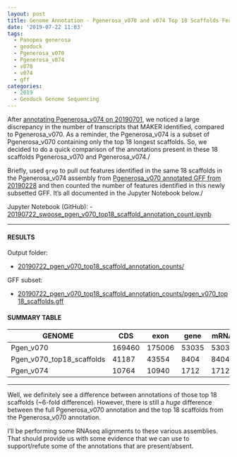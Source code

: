 ```yaml
---
layout: post
title: Genome Annotation - Pgenerosa_v070 and v074 Top 18 Scaffolds Feature Count Comparisons
date: '2019-07-22 11:03'
tags:
  - Panopea generosa
  - geoduck
  - Pgenerosa_v070
  - Pgenerosa_v074
  - v070
  - v074
  - gff
categories:
  - 2019
  - Geoduck Genome Sequencing
---
```

After [annotating Pgenerosa_v074 on 20190701](https://robertslab.github.io/sams-notebook/posts/2019/2019-07-01-Genome-Annotation-Pgenerosa_v074-MAKER-on-Mox.html), we noticed a large discrepancy in the number of transcripts that MAKER identified, compared to Pgenerosa_v070. As a reminder, the Pgenerosa_v074 is a subset of Pgenerosa_v070 containing only the top 18 longest scaffolds. So, we decided to do a quick comparison of the annotations present in these 18 scaffolds Pgenerosa_v070 and Pgenerosa_v074./

Briefly, used `grep` to pull out features identified in the same 18 scaffolds in the Pgenerosa_v074 assembly from [Pgenerosa_v070 annotated GFF from 20190228](https://robertslab.github.io/sams-notebook/posts/2019/2019-02-28-Genome-Annotation-Pgenerosa_v070-MAKER-on-Mox.html) and then counted the number of features identified in this newly subsetted GFF. It's all documented in the Jupyter Notebook below./

Jupyter Notebook (GitHub):
- [20190722_swoose_pgen_v070_top18_scaffold_annotation_count.ipynb](https://github.com/RobertsLab/code/blob/master/notebooks/sam/20190722_swoose_pgen_v070_top18_scaffold_annotation_count.ipynb)

---

#### RESULTS

Output folder:

- [20190722_pgen_v070_top18_scaffold_annotation_counts/](https://gannet.fish.washington.edu/Atumefaciens/20190722_pgen_v070_top18_scaffold_annotation_counts/)


GFF subset:

- [20190722_pgen_v070_top18_scaffold_annotation_counts/pgen_v070_top18_scaffolds.gff](https://gannet.fish.washington.edu/Atumefaciens/20190722_pgen_v070_top18_scaffold_annotation_counts/pgen_v070_top18_scaffolds.gff)


#### SUMMARY TABLE

| GENOME                    | CDS    | exon   | gene  | mRNA  |
|---------------------------|--------|--------|-------|-------|
| Pgen_v070                 | 169460 | 175006 | 53035 | 53035 |
| Pgen_v070_top18_scaffolds | 41187  | 43554  | 8404  | 8404  |
| Pgen_v074                 | 10764  | 10940  | 1712  | 1712  |


---

Well, we definitely see a difference between annotations of those top 18 scaffolds (~6-fold difference). However, there is still a _huge_ difference between the full Pgenerosa_v070 annotation and the top 18 scaffolds from the Pgenerosa_v070 annotation.

I'll be performing some RNAseq alignments to these various assemblies. That should provide us with some evidence that we can use to support/refute some of the annotations that are present/absent.
